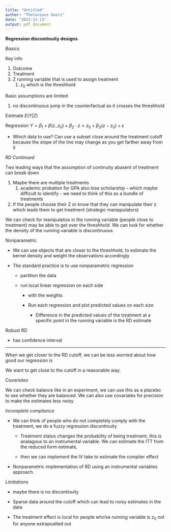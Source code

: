 ```yaml
---
title: "Untitled"
author: "Thelonious Goerz"
date: "2023-11-13"
output: pdf_document
---
```


**Regression discontinuity designs**

*Basics*

Key info

1.  Outcome
2.  Treatment
3.  Z running variable that is used to assign treatment
    1.  $z_0$ which is the threshhold

Basic assumptions are limited

1.  no discontinuous jump in the counterfactual as it crosses the threshhold

Estimate $E(Y|Z)$

Regression $Y = \beta_1 + \beta (z_-z_0) + \beta_2 \cdot z > z_0 + \beta_3 (z-z_0) + \epsilon$

-   Which data to use? Can use a subset close around the treatment cutoff because the slope of the line may change as you get farther away from it

*RD Continued*

Two leading ways that the assumption of continuity abasent of treatment can break down

1.  Maybe there are multiple treatments
    1.  academic probation for GPA also lose scholarship -- which maybe difficult to identify - we need to think of this as a bundle of treatments
2.  If the people choose their Z or know that they can manipulate their z which leads them to get treatment (strategic manippulators)

We can check for manipulatios in the running variable (people close to treatment) may be able to get over the threshhold. We can look for whether the density of the running variable is discontinuous

Nonparametric

-   We can use objects that are closer to the threshhold, to estimate the kernel density and weight the observations accordingly

-   The standard practice is to use nonparametric regression

    -   partition the data

    -   run local linear regression on each side

        -   with the weights

        -   Run each regression and plot predicted values on each size

            -   Difference in the predicted values of the treatment at a specific point in the running variable is the RD estimate

Robust RD

-   has confidence interval

------------------------------------------------------------------------

When we get closer to the RD cutoff, we can be less worried about how good our regression is

We want to get close to the cutoff in a reasonable way.

*Covariates*

We can check balance like in an experiment, we can use this as a placebo to see whether they are balanced. We can also use covariates for precision to make the estimates less noisy

*Incomplete compliance*

-   We can think of people who do not completely comply with the treatment, we do a fuzzy regression discontinuity

    -   Treatment status changes the probability of being treatment, this is analagous to an instrumental variable. We can estimate the ITT from the reduced form estimate,

    -   then we can implement the IV take to estimate the complier effect

-   Nonparametric implementation of RD using an instrumental variables approach.

*Limitations*

-   maybe there is no discontinuity

-   Sparse data around the cutoff which can lead to noisy estimates in the data

-   The treatment effect is local for people who'se running variable is $z_0$ not for anyone extrapoalted out
